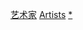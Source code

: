{{Commonscat|Artists by period}}

[[Category:艺术家|]]
[[Category:各職業各時期人物‎|Artists]]
[[Category:各时期艺术|*]]